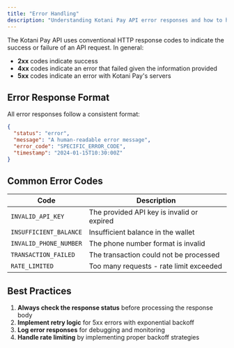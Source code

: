 ```yaml
---
title: "Error Handling"
description: "Understanding Kotani Pay API error responses and how to handle them"
---
```


The Kotani Pay API uses conventional HTTP response codes to indicate the success or failure of an API request. In general:

- **2xx** codes indicate success
- **4xx** codes indicate an error that failed given the information provided
- **5xx** codes indicate an error with Kotani Pay's servers

## Error Response Format

All error responses follow a consistent format:

```json
{
  "status": "error",
  "message": "A human-readable error message",
  "error_code": "SPECIFIC_ERROR_CODE",
  "timestamp": "2024-01-15T10:30:00Z"
}
```

## Common Error Codes

| Code                   | Description                                |
| ---------------------- | ------------------------------------------ |
| `INVALID_API_KEY`      | The provided API key is invalid or expired |
| `INSUFFICIENT_BALANCE` | Insufficient balance in the wallet         |
| `INVALID_PHONE_NUMBER` | The phone number format is invalid         |
| `TRANSACTION_FAILED`   | The transaction could not be processed     |
| `RATE_LIMITED`         | Too many requests - rate limit exceeded    |

## Best Practices

1. **Always check the response status** before processing the response body
2. **Implement retry logic** for 5xx errors with exponential backoff
3. **Log error responses** for debugging and monitoring
4. **Handle rate limiting** by implementing proper backoff strategies
